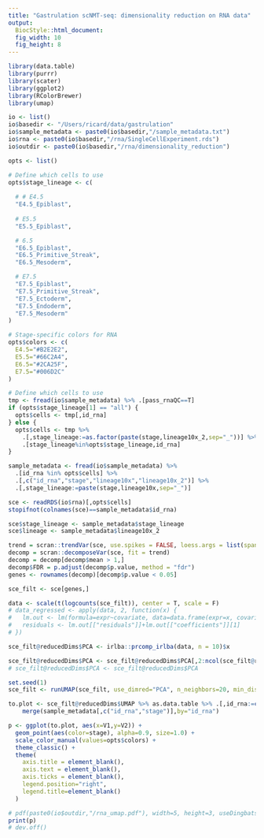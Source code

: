 ```yaml
---
title: "Gastrulation scNMT-seq: dimensionality reduction on RNA data"
output: 
  BiocStyle::html_document: 
  fig_width: 10
  fig_height: 8
---
```

  
```r
library(data.table)
library(purrr)
library(scater)
library(ggplot2)
library(RColorBrewer)
library(umap)
```

<!-- Define I/O -->
```r
io <- list()
io$basedir <- "/Users/ricard/data/gastrulation"
io$sample_metadata <- paste0(io$basedir,"/sample_metadata.txt")
io$rna <- paste0(io$basedir,"/rna/SingleCellExperiment.rds")
io$outdir <- paste0(io$basedir,"/rna/dimensionality_reduction")
```

<!-- Define options -->
```r
opts <- list()

# Define which cells to use
opts$stage_lineage <- c(
  
  # # E4.5
  "E4.5_Epiblast",
  
  # E5.5
  "E5.5_Epiblast",

  # 6.5
  "E6.5_Epiblast",
  "E6.5_Primitive_Streak",
  "E6.5_Mesoderm",

  # E7.5
  "E7.5_Epiblast",
  "E7.5_Primitive_Streak",
  "E7.5_Ectoderm",
  "E7.5_Endoderm",
  "E7.5_Mesoderm"
)

# Stage-specific colors for RNA
opts$colors <- c(
  E4.5="#B2E2E2", 
  E5.5="#66C2A4", 
  E6.5="#2CA25F", 
  E7.5="#006D2C"
)

# Define which cells to use
tmp <- fread(io$sample_metadata) %>% .[pass_rnaQC==T]
if (opts$stage_lineage[1] == "all") {
  opts$cells <- tmp[,id_rna]
} else {
  opts$cells <- tmp %>%
    .[,stage_lineage:=as.factor(paste(stage,lineage10x_2,sep="_"))] %>%
    .[stage_lineage%in%opts$stage_lineage,id_rna]
}
```

<!-- Load sample metadata -->
```r
sample_metadata <- fread(io$sample_metadata) %>% 
  .[id_rna %in% opts$cells] %>% 
  .[,c("id_rna","stage","lineage10x","lineage10x_2")] %>%
  .[,stage_lineage:=paste(stage,lineage10x,sep="_")]
```

<!-- Load RNA expression data --> 
```r
sce <- readRDS(io$rna)[,opts$cells]
stopifnot(colnames(sce)==sample_metadata$id_rna)
```

<!-- Parse RNA expression data -->
```r
sce$stage_lineage <- sample_metadata$stage_lineage
sce$lineage <- sample_metadata$lineage10x_2
```

<!-- Select HVG -->
```r
trend = scran::trendVar(sce, use.spikes = FALSE, loess.args = list(span = 0.05))
decomp = scran::decomposeVar(sce, fit = trend)
decomp = decomp[decomp$mean > 1,]
decomp$FDR = p.adjust(decomp$p.value, method = "fdr")
genes <- rownames(decomp)[decomp$p.value < 0.05]

sce_filt <- sce[genes,]
```

<!-- Regress out covariates -->
```r
data <- scale(t(logcounts(sce_filt)), center = T, scale = F)
# data_regressed <- apply(data, 2, function(x) {
#   lm.out <- lm(formula=expr~covariate, data=data.frame(expr=x, covariate=factor(sce_filt$stage)));
#   residuals <- lm.out[["residuals"]]+lm.out[["coefficients"]][1]
# })
```

<!-- Run PCA -->
```r
sce_filt@reducedDims$PCA <- irlba::prcomp_irlba(data, n = 10)$x
```

<!-- Remove first PC as it usually corresponds to the number of expressed genes -->
```r
sce_filt@reducedDims$PCA <- sce_filt@reducedDims$PCA[,2:ncol(sce_filt@reducedDims$PCA)]
# sce_filt@reducedDims$PCA <- sce_filt@reducedDims$PCA
```

<!-- Run UMAP -->
```r
set.seed(1)
sce_filt <- runUMAP(sce_filt, use_dimred="PCA", n_neighbors=20, min_dist=0.7)
```

<!-- Plot UMAP -->
```r
to.plot <- sce_filt@reducedDims$UMAP %>% as.data.table %>% .[,id_rna:=colnames(sce_filt)] %>%
    merge(sample_metadata[,c("id_rna","stage")],by="id_rna")

p <- ggplot(to.plot, aes(x=V1,y=V2)) +
  geom_point(aes(color=stage), alpha=0.9, size=1.0) +
  scale_color_manual(values=opts$colors) +
  theme_classic() +
  theme(
    axis.title = element_blank(),
    axis.text = element_blank(),
    axis.ticks = element_blank(),
    legend.position="right",
    legend.title=element_blank()
  )

# pdf(paste0(io$outdir,"/rna_umap.pdf"), width=5, height=3, useDingbats = F)
print(p)
# dev.off()
```

